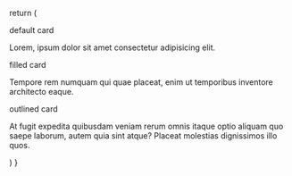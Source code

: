 
  return (
    <div className="flex-wrap xl:flex-nowrap flex gap-2 not-prose">
      <Card>
        <img
          alt=""
          className="w-full object-fit"
          src="https://images.unsplash.com/photo-1694736301344-0a2e4b5f51c6?ixlib=rb-4.0.3&ixid=M3wxMjA3fDB8MHxwaG90by1wYWdlfHx8fGVufDB8fHx8fA%3D%3D&auto=format&fit=crop&w=1780&q=80"
        />
        <div className="block flex-grow flex-shrink p-5 text-on-surface">
          <div className="font-medium mb-3">default card</div>
          <p>Lorem, ipsum dolor sit amet consectetur adipisicing elit.</p>
        </div>
      </Card>
      <Card type="filled">
        <img
          alt=""
          className="w-full object-fit"
          src="https://images.unsplash.com/photo-1694732519038-dcc9379eb148?ixlib=rb-4.0.3&ixid=M3wxMjA3fDB8MHxwaG90by1wYWdlfHx8fGVufDB8fHx8fA%3D%3D&auto=format&fit=crop&w=2070&q=80"
        />
        <div className="block flex-grow flex-shrink p-5 text-surface">
          <div className="font-medium mb-3">filled card</div>
          <p>
            Tempore rem numquam qui quae placeat, enim ut temporibus inventore
            architecto eaque.
          </p>
        </div>
      </Card>
      <Card type="outlined">
        <img
          alt=""
          className="w-full object-fit"
          src="https://images.unsplash.com/photo-1682687982029-edb9aecf5f89?ixlib=rb-4.0.3&ixid=M3wxMjA3fDF8MHxwaG90by1wYWdlfHx8fGVufDB8fHx8fA%3D%3D&auto=format&fit=crop&w=2071&q=80"
        />
        <div className="block flex-grow flex-shrink p-5 text-on-surface">
          <div className="font-medium mb-3">outlined card</div>
          <p>
            At fugit expedita quibusdam veniam rerum omnis itaque optio aliquam
            quo saepe laborum, autem quia sint atque? Placeat molestias
            dignissimos illo quos.
          </p>
        </div>
      </Card>
    </div>
  )
}
